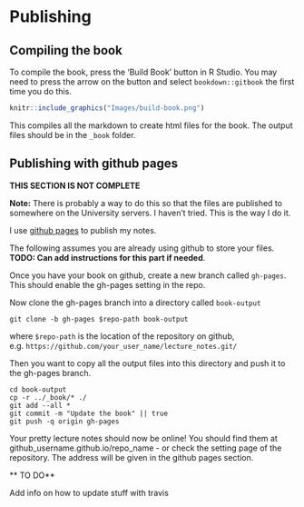 # Publishing {#sec:publishing}

## Compiling the book {#sec:create-book}

To compile the book, press the 'Build Book' button in R Studio. You may need to press the arrow on the button and select `bookdown::gitbook` the first time you do this.

```r
knitr::include_graphics("Images/build-book.png")
```

This compiles all the markdown to create html files for the book. The output files should be in the `_book` folder.

## Publishing with github pages {#sec:gh-pages}

**THIS SECTION IS NOT COMPLETE**

**Note:** There is probably a way to do this so that the files are published to somewhere on the University servers. I haven't tried. This is the way I do it.

I use [github pages](pages.github.com) to publish my notes. 

The following assumes you are already using github to store your files. **TODO: Can add instructions for this part if needed**.

Once you have your book on github, create a new branch called `gh-pages`. This should enable the gh-pages setting in the repo.

Now clone the gh-pages branch into a directory called `book-output`

```
git clone -b gh-pages $repo-path book-output
```
where `$repo-path` is the location of the repository on github, e.g. `https://github.com/your_user_name/lecture_notes.git/`

Then you want to copy all the output files into this directory and push it to the gh-pages branch.

```
cd book-output
cp -r ../_book/* ./
git add --all *
git commit -m "Update the book" || true
git push -q origin gh-pages
```

Your pretty lecture notes should now be online! You should find them at github_username.github.io/repo_name - or check the setting page of the repository. The address will be given in the github pages section.

** TO DO**

Add info on how to update stuff with travis







